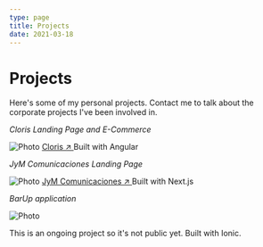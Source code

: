 ```yaml
---
type: page
title: Projects
date: 2021-03-18
---
```


# Projects

Here's some of my personal projects. Contact me to talk about the corporate projects I've been involved in.


_Cloris Landing Page and E-Commerce_

<Image
  src="/images/cloris.png"
  alt="Photo"
  width={1125}
  height={750}
  priority
  className="next-image"
/>
[Cloris ↗ ](https://cloris.netlify.app/) Built with Angular

_JyM Comunicaciones Landing Page_

<Image
  src="/images/jym.png"
  alt="Photo"
  width={1125}
  height={750}
  priority
  className="next-image"
/>
[JyM Comunicaciones ↗ ](https://jym.vercel.app/) Built with Next.js

_BarUp application_

<Image
  src="/images/barupmobile.png"
  alt="Photo"
  width={1125}
  height={750}
  priority
  className="next-image"
/>

This is an ongoing project so it's not public yet. Built with Ionic.
